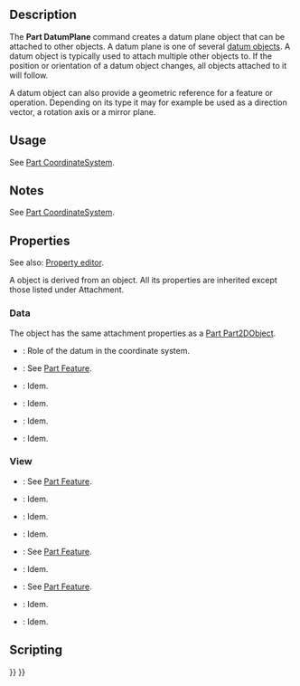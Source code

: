 <languages/>
<translate>

<!--T:1-->
{{Docnav
|[[Part_CoordinateSystem|Part CoordinateSystem]]
|[[Part_DatumLine|Part_DatumLine]]
|[[Std_Base|Std Base]]
|IconL=Part_CoordinateSystem.svg
|IconR=Part_DatumLine.svg
|IconC=Freecad.svg
}}

<!--T:2-->
{{GuiCommand
|Name=Part DatumPlane
|Workbenches=All
|Version=1.1
|SeeAlso=[[Part_CoordinateSystem|Part CoordinateSystem]], [[Part_DatumLine|Part DatumLine]], [[Part_DatumPoint|Part DatumPoint]]
}}

== Description == <!--T:3-->

<!--T:4-->
The '''Part DatumPlane''' command creates a datum plane object that can be attached to other objects. A datum plane is one of several [[Std_Base#Part_Datums|datum objects]]. A datum object is typically used to attach multiple other objects to. If the position or orientation of a datum object changes, all objects attached to it will follow.

<!--T:28-->
A datum object can also provide a geometric reference for a feature or operation. Depending on its type it may for example be used as a direction vector, a rotation axis or a mirror plane.

== Usage == <!--T:5-->

<!--T:6-->
See [[Part_CoordinateSystem#Usage|Part CoordinateSystem]].

== Notes == <!--T:7-->

<!--T:8-->
See [[Part_CoordinateSystem#Notes|Part CoordinateSystem]].

== Properties == <!--T:9-->

<!--T:10-->
See also: [[Property_editor|Property editor]].

<!--T:11-->
A {{Incode|Part::DatumPlane}} object is derived from an {{Incode|App::Plane}} object. All its properties are inherited except those listed under Attachment.

=== Data === <!--T:12-->

<!--T:13-->
{{Properties_Title|Attachment}}

<!--T:14-->
The object has the same attachment properties as a [[Part_Part2DObject#Data|Part Part2DObject]].

<!--T:15-->
{{Properties_Title|Base}}

<!--T:16-->
* {{PropertyData|Role|String}}: Role of the datum in the coordinate system.
* {{PropertyData|Placement|Placement}}: See [[Part_Feature#Data|Part Feature]].
* {{PropertyData|Label|String}}: Idem.
* {{PropertyData|Label2|String|hidden}}: Idem.
* {{PropertyData|Expression Engine|ExpressionEngine|hidden}}: Idem.
* {{PropertyData|Visibility|Bool|hidden}}: Idem.

=== View === <!--T:17-->

<!--T:18-->
{{Properties_Title|Display Options}}

<!--T:19-->
* {{PropertyView|Bounding Box|Bool}}: See [[Part_Feature#View|Part Feature]].
* {{PropertyView|Display Mode|Enumeration}}: Idem.
* {{PropertyView|Show In Tree|Bool}}: Idem.
* {{PropertyView|Visibility|Bool}}: Idem.

<!--T:20-->
{{Properties_Title|Object Style}}

<!--T:21-->
* {{PropertyView|Shape Appearance|MaterialList}}: See [[Part_Feature#View|Part Feature]].
* {{PropertyView|Transparency|Percent}}: Idem.

<!--T:22-->
{{Properties_Title|Selection}}

<!--T:23-->
* {{PropertyView|On Top When Selected|Enumeration}}: See [[Part_Feature#View|Part Feature]].
* {{PropertyView|Selectable|Bool}}: Idem.
* {{PropertyView|Selection Style|Enumeration}}: Idem.

== Scripting == <!--T:24-->

</translate>
{{Code|code=
import FreeCAD as App

doc = App.newDocument()
obj = doc.addObject("Part::DatumPlane", "DatumPlane")
doc.recompute()
}}
<translate>


<!--T:27-->
{{Docnav
|[[Part_CoordinateSystem|Part CoordinateSystem]]
|[[Part_DatumLine|Part_DatumLine]]
|[[Std_Base|Std Base]]
|IconL=Part_CoordinateSystem.svg
|IconR=Part_DatumLine.svg
|IconC=Freecad.svg
}}

</translate>
{{Std_Base_navi{{#translation:}}}}
{{Userdocnavi{{#translation:}}}}